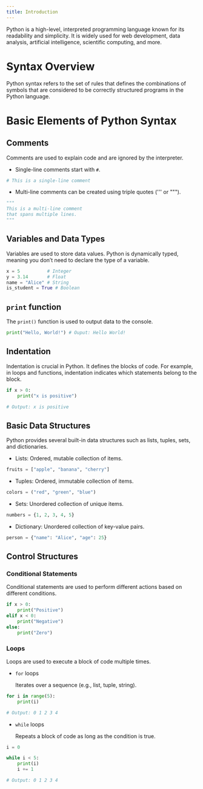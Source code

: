```yaml
---
title: Introduction
---
```



Python is a high-level, interpreted programming language known for its readability and simplicity. It is widely used for web development, data analysis, artificial intelligence, scientific computing, and more.

# Syntax Overview

Python syntax refers to the set of rules that defines the combinations of symbols that are considered to be correctly structured programs in the Python language.

# Basic Elements of Python Syntax

## Comments

Comments are used to explain code and are ignored by the interpreter. 
- Single-line comments start with `#`.

```python
# This is a single-line comment
```

- Multi-line comments can be created using triple quotes (''' or """).

```python
"""
This is a multi-line comment
that spans multiple lines.
"""
```

## Variables and Data Types

Variables are used to store data values. Python is dynamically typed, meaning you don’t need to declare the type of a variable.

```python
x = 5          # Integer
y = 3.14       # Float
name = "Alice" # String
is_student = True # Boolean
```

## `print` function

The `print()` function is used to output data to the console.

```python
print("Hello, World!") # Ouput: Hello World!
```

## Indentation


Indentation is crucial in Python. It defines the blocks of code. For example, in loops and functions, indentation indicates which statements belong to the block.

```python
if x > 0:
    print("x is positive")

# Output: x is positive
```

## Basic Data Structures

Python provides several built-in data structures such as lists, tuples, sets, and dictionaries.

- Lists: Ordered, mutable collection of items.

```python
fruits = ["apple", "banana", "cherry"]
```

- Tuples: Ordered, immutable collection of items.

```python
colors = ("red", "green", "blue")
```

- Sets: Unordered collection of unique items.

```python
numbers = {1, 2, 3, 4, 5}
```

- Dictionary: Unordered collection of key-value pairs.

```python
person = {"name": "Alice", "age": 25}
```

## Control Structures

### Conditional Statements

Conditional statements are used to perform different actions based on different conditions.

```python
if x > 0:
    print("Positive")
elif x < 0:
    print("Negative")
else:
    print("Zero")
```

### Loops

Loops are used to execute a block of code multiple times.

- `for` loops
  
  Iterates over a sequence (e.g., list, tuple, string).

```python
for i in range(5):
    print(i)

# Output: 0 1 2 3 4
```

- `while` loops

  Repeats a block of code as long as the condition is true.

```python
i = 0

while i < 5:
    print(i)
    i += 1

# Output: 0 1 2 3 4
```

